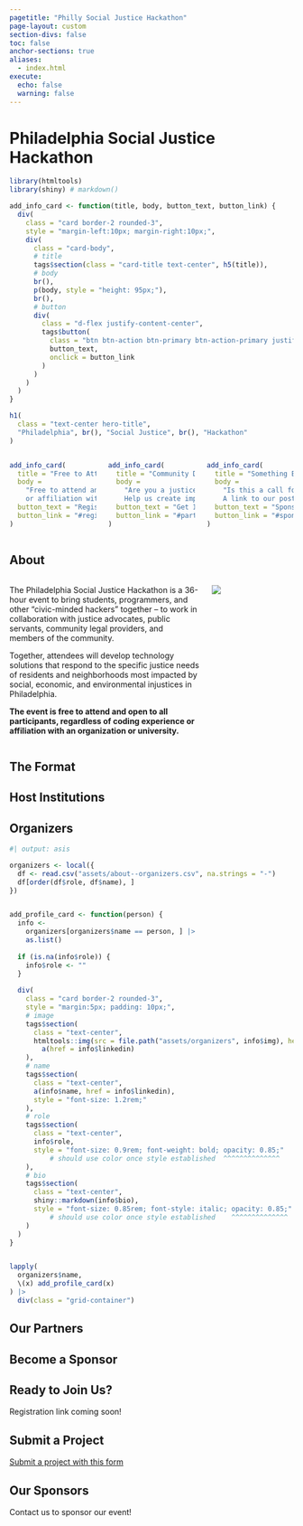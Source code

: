 ```yaml
---
pagetitle: "Philly Social Justice Hackathon"
page-layout: custom
section-divs: false
toc: false
anchor-sections: true
aliases:
  - index.html
execute: 
  echo: false
  warning: false
---
```



::: {.hero-banner .text-center}
<h1 class="text-center hero-title">
Philadelphia Social Justice Hackathon
</h1>
:::

```r
library(htmltools)
library(shiny) # markdown()

add_info_card <- function(title, body, button_text, button_link) {
  div(
    class = "card border-2 rounded-3",
    style = "margin-left:10px; margin-right:10px;",
    div(
      class = "card-body",
      # title
      tags$section(class = "card-title text-center", h5(title)),
      # body
      br(),
      p(body, style = "height: 95px;"),
      br(),
      # button
      div(
        class = "d-flex justify-content-center",
        tags$button(
          class = "btn btn-action btn-primary btn-action-primary justify-content-center",
          button_text,
          onclick = button_link
        )
      )
    )
  )
}
```

<!-- HERO BANNER -->

::: {.hero-banner .text-center}
```r
h1(
  class = "text-center hero-title",
  "Philadelphia", br(), "Social Justice", br(), "Hackathon"
)
```

:::


:::::: {.content-block .hero-banner-cta}
:::: {.columns}
::: {.column width="33%"}
```r
add_info_card(
  title = "Free to Attend", 
  body = 
    "Free to attend and open to everyone, regardless of coding experience 
    or affiliation with an organization or university.", 
  button_text = "Register", 
  button_link = "#register"
)
```
:::

::: {.column width="33%"}
```r
add_info_card(
  title = "Community Driven", 
  body = 
    "Are you a justice advocate, public servant, or community legal provider?
    Help us create impactful projects. Or volunteer as a project mentor.", 
  button_text = "Get Involved", 
  button_link = "#partners"
) 
```
:::

::: {.column width="33%"}
```r
add_info_card(
  title = "Something Else Here", 
  body = 
    "Is this a call for sponsorship? A link to a discord? 
    A link to our posts page?", 
  button_text = "Sponsor", 
  button_link = "#sponsor"
)
```
:::
::::
::::::

<!-- /HERO BANNER -->

:::::: {.content-block}

## About

:::: {.columns}

::: {.column width="70%"}
The Philadelphia Social Justice Hackathon is a 36-hour event to bring students, programmers, and other “civic-minded hackers” together – to work in collaboration with justice advocates, public servants, community legal providers, and members of the community.

Together, attendees will develop technology solutions that respond to the specific justice needs of residents and neighborhoods most impacted by social, economic, and environmental injustices in Philadelphia.

**The event is free to attend and open to all participants, regardless of coding experience or affiliation with an organization or university.**
:::

::: {.column width="30%"}
![](assets/about-page_hero-bg-img-1.jpeg)
:::

::::

## The Format


## Host Institutions

## Organizers

```r
#| output: asis

organizers <- local({
  df <- read.csv("assets/about--organizers.csv", na.strings = "-")
  df[order(df$role, df$name), ]
})


add_profile_card <- function(person) {
  info <- 
    organizers[organizers$name == person, ] |> 
    as.list()
  
  if (is.na(info$role)) {
    info$role <- ""
  }
  
  div(
    class = "card border-2 rounded-3",
    style = "margin:5px; padding: 10px;",
    # image
    tags$section(
      class = "text-center",
      htmltools::img(src = file.path("assets/organizers", info$img), height = "100px") |> 
        a(href = info$linkedin)
    ),
    # name
    tags$section(
      class = "text-center",
      a(info$name, href = info$linkedin),
      style = "font-size: 1.2rem;"
    ),
    # role
    tags$section(
      class = "text-center",
      info$role,
      style = "font-size: 0.9rem; font-weight: bold; opacity: 0.85;" 
          # should use color once style established  ^^^^^^^^^^^^^^
    ),
    # bio
    tags$section(
      class = "text-center",
      shiny::markdown(info$bio), 
      style = "font-size: 0.85rem; font-style: italic; opacity: 0.85;"
          # should use color once style established    ^^^^^^^^^^^^^^
    )
  )
}


lapply(
  organizers$name, 
  \(x) add_profile_card(x)
) |> 
  div(class = "grid-container")

```

## Our Partners {#partners}

## Become a Sponsor {#sponsor}

## Ready to Join Us? {#register}

Registration link coming soon!

## Submit a Project

[Submit a project with this form](http://tinyurl.com/sjhphlchallenge)

## Our Sponsors {#sponsors}

Contact us to sponsor our event!

::::::

